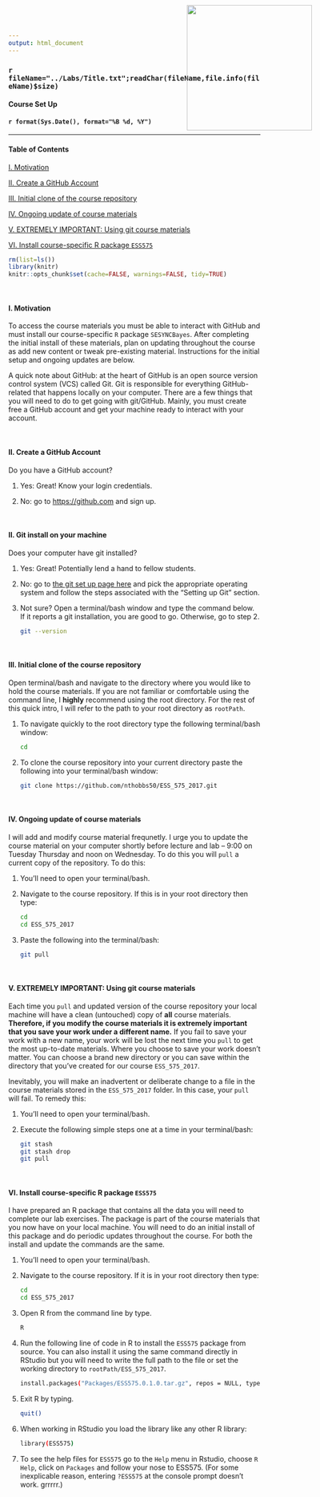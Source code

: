 ```yaml
---
output: html_document
---
```


<img src="../Labs/Logo.png" style="position:absolute;top:10px;right:125px;width:250px;height=250px" />

### `r fileName="../Labs/Title.txt";readChar(fileName,file.info(fileName)$size)`
#### Course Set Up
#### `r format(Sys.Date(), format="%B %d, %Y")`

- - -

#### Table of Contents

[I. Motivation][]

[II. Create a GitHub Account][]

[III. Initial clone of the course repository][]

[IV. Ongoing update of course materials][]

[V. EXTREMELY IMPORTANT: Using git course materials][]

[VI. Install course-specific R package ``ESS575``][] 



```r
rm(list=ls())
library(knitr)
knitr::opts_chunk$set(cache=FALSE, warnings=FALSE, tidy=TRUE)
```

<br>

#### I. Motivation

To access the course materials you must be able to interact with GitHub and must install our course-specific ``R`` package ``SESYNCBayes``. After completing the initial install of these materials, plan on updating throughout the course as add new content or tweak pre-existing material.  Instructions for the initial setup and ongoing updates are below.

A quick note about GitHub: at the heart of GitHub is an open source version control system (VCS) called Git. Git is responsible for everything GitHub-related that happens locally on your computer. There are a few things that you will need to do to get going with git/GitHub.  Mainly, you must create free a GitHub account and get your machine ready to interact with your account.

<br>

#### II. Create a GitHub Account

Do you have a GitHub account?

1. Yes: Great! Know your login credentials.

2. No: go to [https://github.com](https://github.com) and sign up.

<br>


#### II. Git install on your machine

Does your computer have git installed?

1. Yes: Great! Potentially lend a hand to fellow students.

2. No: go to [the git set up page here](https://help.github.com/articles/set-up-git) and pick the appropriate operating system and follow the steps associated with the "Setting up Git" section.

3. Not sure? Open a terminal/bash window and type the command below. If it reports a git installation, you are good to go. Otherwise, go to step 2.

    ```bash
    git --version
    ```
<br>

#### III. Initial clone of the course repository

Open terminal/bash and navigate to the directory where you would like to hold the course materials. If you are not familiar or comfortable using the command line, I **highly** recommend using the root directory. For the rest of this quick intro, I will refer to the path to your root directory as ``rootPath``.  

1.  To navigate quickly to the root directory type the following terminal/bash window:

    ```bash
    cd 
    ```

2.  To clone the course repository into your current directory paste the following into your terminal/bash window: 

    ```bash
    git clone https://github.com/nthobbs50/ESS_575_2017.git
    ```

<br>

#### IV. Ongoing update of course materials

I will add and modify course material frequnetly. I urge you to update the course material on your computer shortly before lecture and lab -- 9:00 on Tuesday Thursday and noon on Wednesday. To do this you will ``pull`` a current copy of the repository. To do this: 

1.  You'll need to open your terminal/bash.

2.  Navigate to the course repository. If this is in your root directory then type:

    ```bash
    cd
    cd ESS_575_2017
    ```
    
3.  Paste the following into the terminal/bash:

    ```bash
    git pull
    ```

<br>

#### V. EXTREMELY IMPORTANT: Using git course materials 

Each time you ``pull`` and updated version of the course repository your local machine will have a clean (untouched) copy of **all** course materials.  **Therefore, if you modify the course materials it is extremely important that you save your work under a different name.**  If you fail to save your work with a new name, your work will be lost the next time you ``pull`` to get the most up-to-date materials. Where you choose to save your work doesn't matter. You can choose a brand new directory or you can save within the directory that you've created for our course ``ESS_575_2017``. 

Inevitably, you will make an inadvertent or deliberate change to a file in the course materials stored in the `ESS_575_2017`  folder. In this case, your ``pull`` will fail.  To remedy this:

1.  You'll need to open your terminal/bash.

2.  Execute the following simple steps one at a time in your terminal/bash:

    ```bash
    git stash
    git stash drop
    git pull
    ```
<br>

#### VI. Install course-specific R package ``ESS575`` 

I have prepared an R package that contains all the data you will need to complete our lab exercises.  The package is part of the course materials that you now have on your local machine. You will need to do an initial install of this package and do periodic updates throughout the course. For both the install and update the commands are the same.

1.  You'll need to open your terminal/bash.

2.  Navigate to the course repository. If it is in your root directory then type:

    ```bash
    cd
    cd ESS_575_2017
    ```
3.  Open R from the command line by type.

    ```bash
    R
    ```
4. Run the following line of code in R to install the ``ESS575`` package from source. You can also install it using the same command directly in RStudio but you will need to write the full path to the file or set the working directory to ``rootPath/ESS_575_2017``.

    ```bash
    install.packages("Packages/ESS575.0.1.0.tar.gz", repos = NULL, type = "source")
    ```

5.  Exit R by typing.

    ```bash
    quit()
    ```

6.  When working in RStudio you load the library like any other R library:

    ```bash
    library(ESS575)
    ```
    
7.  To see the help files for ``ESS575`` go to the `Help` menu in Rstudio, choose `R Help`, click on `Packages` and follow your nose to ESS575.  (For some inexplicable reason, entering `?ESS575` at the console prompt doesn't work.  grrrrr.)
    
<br>




    